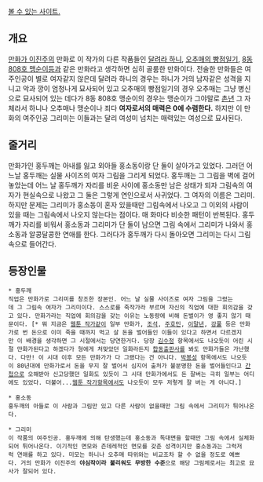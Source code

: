 [http://comics.nate.com/main/detail.php?btno=32901 볼 수 있는 사이트.]

== 개요 ==
[[이진주(만화가)|만화가 이진주]]의 만화로 이 작가의 다른 작품들인 [[달려라 하니]], [[오추매의 빵점일기]], [[8동 808호 맹순이]]등과 같은 만화라고 생각하면 심히 골룸한 만화이다. 전술한 만화들은 여주인공이 별로 여자같지 않은데 달려라 하니의 경우는 하니가 거의 남자같은 성격을 지니고 악과 깡이 엄청나게 묘사되어 있고 오추매의 빵점일기의 경우 오추매는 그냥 병신으로 묘사되어 있는 데다가 8동 808호 맹순이의 경우는 맹순이가 그야말로 [[촌놈|촌년]] 그 자체라서 하니나 오추매나 맹순이나 죄다 '''여자로서의 매력은 0에 수렴한다.''' 하지만 이 만화의 여주인공 그리미는 이들과는 달리 여성미 넘치는 매력있는 여성으로 묘사된다.

== 줄거리 ==
만화가인 홍두깨는 아내를 잃고 외아들 홍소동이랑 단 둘이 살아가고 있었다. 그러던 어느날 홍두깨는 실물 사이즈의 여자 그림을 그리게 되었다. 홍두깨는 그 그림을 벽에 걸어놓았는데 어느 날 홍두깨가 자리를 비운 사이에 홍소동만 남은 상태가 되자 그림속의 여자가 현실속으로 나왔고 그 둘은 그렇게 연인으로서 사귀었다. 그 여자의 이름은 그리미. 하지만 문제는 그리미가 홍소동이 혼자 있을때만 그림속에서 나오고 그 이외의 사람이 있을 때는 그림속에서 나오지 않는다는 점이다. 매 화마다 비슷한 패턴이 반복된다. 홍두깨가 자리를 비워서 홍소동과 그리미가 단 둘이 남으면 그림 속에서 그리미가 나와서 홍소동과 알콩달콩한 연애를 한다. 그러다가 홍두깨가 다시 돌아오면 그리미는 다시 그림속으로 들어간다.

== 등장인물 ==
 * 홍두깨
 직업은 만화가로 그리미를 창조한 장본인. 어느 날 실물 사이즈로 여자 그림을 그렸는데 그 그림속 여자가 그리미이다. 스스로를 죽작가라 부르며 자신의 직업에 대한 회의감을 갖고 있다. 만화가라는 직업에 회의감을 갖는 이유는 노동량에 비해 돈벌이가 영 좋지 않기 때문이다. [* 뭐 지금은 [[웹툰 작가]]같이 일부 만화가, [[조석]], [[주호민]], [[이말년]], [[강풀]] 등은 만화가로 번 돈으로 이미 죽을 때까지 먹고 살 돈을 벌어들인 이들이 있다고 하면서 다르겠지만 이 배경을 생각하면 그 시절에서는 당연한거다. 당장 [[김수정]] 항목에서도 나오듯이 어린 시절 만화가된다고 하겠다가 형에게 처맞았던 일화라든지 [[합동출판사]]를 봐도 만화가들은 가난했다. 다만! 이 시대 이후 모든 만화가가 다 그랬다는 건 아니다. [[박봉성]] 항목에서도 나오듯이 80년대에 만화가로서 돈을 무지 잘 벌어서 심지어 출처가 불분명한 돈을 벌어들인다고 [[간첩]]으로 오해받아 신고당했던 일화도 있듯이 그 시대 만화가에서도 돈 잘버는 극히 일부는 어디에도 있었다. 더불어...[[웹툰 작가]]항목에서도 나오듯이 모두 저렇게 잘 버는 게 아니다.]

 * 홍소동
 홍두깨의 아들로 이 사람과 그림만 있고 다른 사람이 없을때만 그림 속에서 그리미가 튀어나온다.

 * 그리미
 이 작품의 여주인공. 홍두깨에 의해 탄생했는데 홍소동과 독대면을 할때만 그림 속에서 실체화되어 튀어나온다. 이기적인 면모와 츤데레적인 면모를 갖춘 성격이지만 홍소동과는 그럭저럭 연애를 하고 있다. 미모는 하니나 오추매 따위와는 비교조차 할 수 없을 정도로 예쁘다. 거의 만화가 이진주의 '''야심작이라 불리워도 무방한 수준'''으로 해당 그림체로서는 최고로 묘사가 잘되어 있다. 
